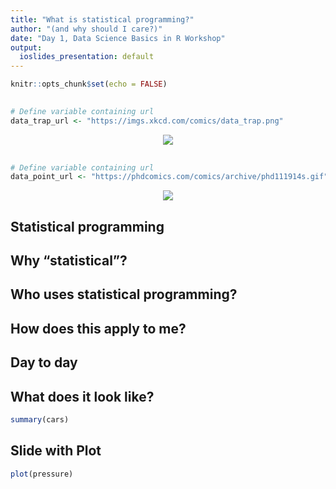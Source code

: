 ```yaml
---
title: "What is statistical programming?"
author: "(and why should I care?)"
date: "Day 1, Data Science Basics in R Workshop"
output:
  ioslides_presentation: default
---
```


```r
knitr::opts_chunk$set(echo = FALSE)
```

## 
```r
# Define variable containing url
data_trap_url <- "https://imgs.xkcd.com/comics/data_trap.png"
```
<center><img src="`r data_trap_url`"></center>

## 
```r
# Define variable containing url
data_point_url <- "https://phdcomics.com/comics/archive/phd111914s.gif"
```
<center><img src="`r data_point_url`"></center>



## Statistical programming

## Why "statistical"?

## Who uses statistical programming?

## How does this apply to me?

## Day to day 

## What does it look like?

```r
summary(cars)
```

## Slide with Plot

```r
plot(pressure)
```

